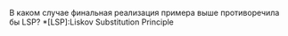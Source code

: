 В каком случае финальная реализация примера выше противоречила бы LSP?
*[LSP]:Liskov Substitution Principle
